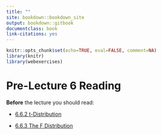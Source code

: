 ```yaml
--- 
title: ""
site: bookdown::bookdown_site
output: bookdown::gitbook
documentclass: book
link-citations: yes
---
```


```r
knitr::opts_chunk$set(echo=TRUE, eval=FALSE, comment=NA)
library(knitr)
library(webexercises)
```

# Pre-Lecture 6 Reading {-}

**Before** the lecture you should read: 

* [6.6.2 t-Distribution](https://read.kortext.com/reader/pdf/92741/394)	

* [6.6.3 The F Distribution](https://read.kortext.com/reader/pdf/92741/397)
